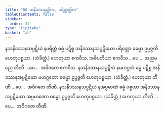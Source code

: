 ```yaml
---
title: "50 သနိဒဿနတ္တိက, ပရိတ္တတ္တိက"
tableOfContents: false
sidebar:
  order: 47
type: "tipitaka"
basket: "ab"
---
```



<DynamicBreadcrumb />

<Division number="59">

<Paragraph number="186">
နသနိဒဿနသပ္ပဋိဃံ နပရိတ္တံ ဓမ္မံ ပဋိစ္စ သနိဒဿနသပ္ပဋိဃော ပရိတ္တော ဓမ္မော ဥပ္ပဇ္ဇတိ ဟေတုပစ္စယာ. (သံခိတ္တံ.) ဟေတုယာ ဧကဝီသ, အဓိပတိယာ ဧကဝီသ …ပေ…  အညမညေ တီဏိ …ပေ…  အဝိဂတေ ဧကဝီသ.
</Paragraph>

<Paragraph number="187">
နသနိဒဿနသပ္ပဋိဃံ နမဟဂ္ဂတံ ဓမ္မံ ပဋိစ္စ အနိဒဿနအပ္ပဋိဃော မဟဂ္ဂတော ဓမ္မော ဥပ္ပဇ္ဇတိ ဟေတုပစ္စယာ. (သံခိတ္တံ.) ဟေတုယာ တီဏိ …ပေ…  အဝိဂတေ တီဏိ.
</Paragraph>

<Paragraph number="188">
နသနိဒဿနသပ္ပဋိဃံ နအပ္ပမာဏံ ဓမ္မံ ပစ္စယာ အနိဒဿနအပ္ပဋိဃော အပ္ပမာဏော ဓမ္မော ဥပ္ပဇ္ဇတိ ဟေတုပစ္စယာ. (သံခိတ္တံ.) ဟေတုယာ တီဏိ …ပေ…  အဝိဂတေ တီဏိ.
</Paragraph>
</Division>